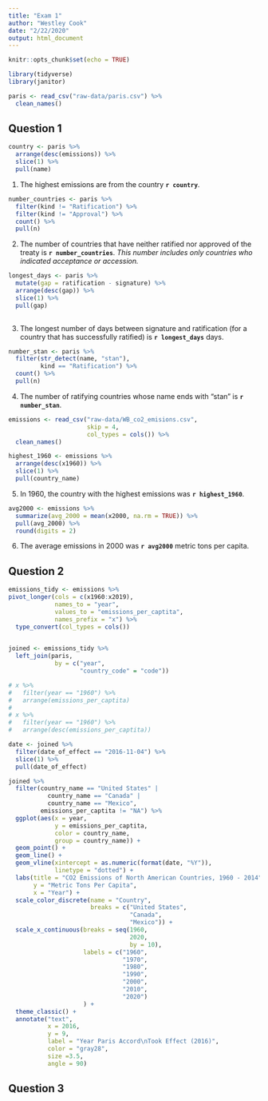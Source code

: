 ```yaml
---
title: "Exam 1"
author: "Westley Cook"
date: "2/22/2020"
output: html_document
---
```


```r
knitr::opts_chunk$set(echo = TRUE)

library(tidyverse)
library(janitor)

```

```r

paris <- read_csv("raw-data/paris.csv") %>% 
  clean_names()

```

## Question 1

```r

country <- paris %>% 
  arrange(desc(emissions)) %>% 
  slice(1) %>% 
  pull(name)

```

1. The highest emissions are from the country **`r country`**.

```r

number_countries <- paris %>% 
  filter(kind != "Ratification") %>% 
  filter(kind != "Approval") %>% 
  count() %>% 
  pull(n)

```

2. The number of countries that have neither ratified nor approved of the treaty
is **`r number_countries`**.
*This number includes only countries who indicated acceptance or accession.*

```r

longest_days <- paris %>% 
  mutate(gap = ratification - signature) %>% 
  arrange(desc(gap)) %>% 
  slice(1) %>% 
  pull(gap)
  
```

3. The longest number of days between signature and ratification (for a country
that has successfully ratified) is **`r longest_days`** days.

```r

number_stan <- paris %>% 
  filter(str_detect(name, "stan"),
         kind == "Ratification") %>% 
  count() %>% 
  pull(n)

```

4. The number of ratifying countries whose name ends with “stan” is 
**`r number_stan`**.

```r

emissions <- read_csv("raw-data/WB_co2_emisions.csv", 
                      skip = 4,
                      col_types = cols()) %>% 
  clean_names()

```

```r

highest_1960 <- emissions %>% 
  arrange(desc(x1960)) %>% 
  slice(1) %>% 
  pull(country_name)

```

5. In 1960, the country with the highest emissions was **`r highest_1960`**.

```r

avg2000 <- emissions %>% 
  summarize(avg_2000 = mean(x2000, na.rm = TRUE)) %>% 
  pull(avg_2000) %>% 
  round(digits = 2)

```
  
6. The average emissions in 2000 was **`r avg2000`** metric tons per capita.

## Question 2

```r

emissions_tidy <- emissions %>% 
pivot_longer(cols = c(x1960:x2019),
             names_to = "year",
             values_to = "emissions_per_captita",
             names_prefix = "x") %>% 
  type_convert(col_types = cols())
  

joined <- emissions_tidy %>% 
  left_join(paris,
             by = c("year", 
                    "country_code" = "code"))

# x %>% 
#   filter(year == "1960") %>% 
#   arrange(emissions_per_captita)
# 
# x %>% 
#   filter(year == "1960") %>% 
#   arrange(desc(emissions_per_captita))

date <- joined %>%
  filter(date_of_effect == "2016-11-04") %>%
  slice(1) %>%
  pull(date_of_effect)

joined %>% 
  filter(country_name == "United States" |
           country_name == "Canada" |
           country_name == "Mexico",
         emissions_per_captita != "NA") %>% 
  ggplot(aes(x = year,
             y = emissions_per_captita,
             color = country_name,
             group = country_name)) +
  geom_point() +
  geom_line() +
  geom_vline(xintercept = as.numeric(format(date, "%Y")),
             linetype = "dotted") +
  labs(title = "CO2 Emissions of North American Countries, 1960 - 2014",
       y = "Metric Tons Per Capita",
       x = "Year") +
  scale_color_discrete(name = "Country",
                       breaks = c("United States",
                                  "Canada",
                                  "Mexico")) +
  scale_x_continuous(breaks = seq(1960,
                                  2020,
                                  by = 10),
                     labels = c("1960",
                                "1970",
                                "1980",
                                "1990",
                                "2000",
                                "2010",
                                "2020")
                     ) +
  theme_classic() +
  annotate("text",
           x = 2016, 
           y = 9, 
           label = "Year Paris Accord\nTook Effect (2016)",
           color = "gray28",
           size =3.5,
           angle = 90)

```


## Question 3







